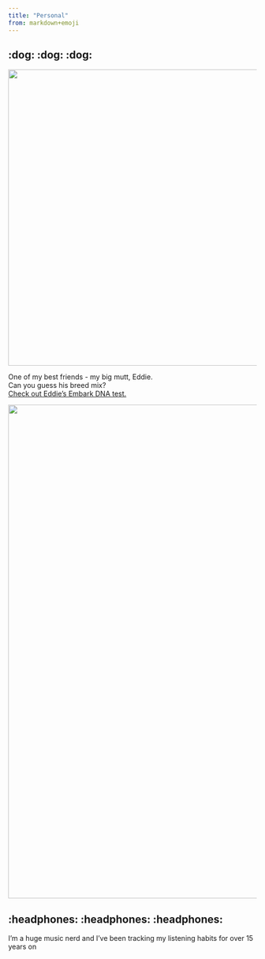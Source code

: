 ```yaml
---
title: "Personal"
from: markdown+emoji
---
```


## :dog: :dog: :dog:

::: {layout-ncol=2 layout-valign="center"}
![](assets/personal/Caleb and Eddie.JPG){width="600px" fig-align="left"}

One of my best friends - my big mutt, Eddie.<br/>
Can you guess his breed mix?<br/>
[Check out Eddie's Embark DNA test.](https://my.embarkvet.com/dog/eddiek)
:::

![](assets/personal/Eddie 1.jpg){width="1000px" fig-align="left"}

## :headphones: :headphones: :headphones:

I'm a huge music nerd and I've been tracking my listening habits for over 15 years on&nbsp;&nbsp;[![](assets/personal/lastfmlogo.png){height="13px" fig-align="center"}](https://www.last.fm/user/flapjackfever)